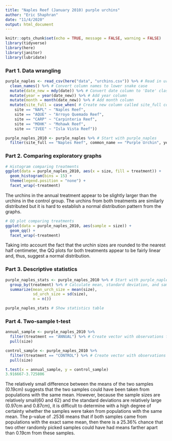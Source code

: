 ```yaml
---
title: "Naples Reef (January 2010) purple urchins"
author: "Eric Shaphran"
date: "11/4/2020"
output: html_document
---
```


```r
knitr::opts_chunk$set(echo = TRUE, message = FALSE, warning = FALSE)
library(tidyverse)
library(here)
library(janitor)
library(lubridate)
```

### Part 1. Data wrangling
```r
purple_naples <- read_csv(here("data", "urchins.csv")) %>% # Read in urchin data with 'here()'
  clean_names() %>% # Convert column names to lower snake case
  mutate(date_new = mdy(date)) %>% # Convert date column to 'Date' class
  mutate(year = year(date_new)) %>% # Add year column
  mutate(month = month(date_new)) %>% # Add month column
  mutate(site_full = case_when( # Create new column called site_full containing full names of sites
    site == "NAPL" ~ "Naples Reef",
    site == "AQUE" ~ "Arroyo Quemado Reef",
    site == "CARP" ~ "Carpinteria Reef",
    site == "MOHK" ~ "Mohawk Reef",
    site == "IVEE" ~ "Isla Vista Reef"))

purple_naples_2010 <- purple_naples %>% # Start with purple_naples
  filter(site_full == "Naples Reef", common_name == "Purple Urchin", year == 2010, month == 1) # Filter only purple urchins from Naples Reef in January 2010

```
### Part 2. Comparing exploratory graphs
```r
# Histogram comparing treatments
ggplot(data = purple_naples_2010, aes(x = size, fill = treatment)) +
  geom_histogram(bins = 15) +
  theme(legend.position = "none") +
  facet_wrap(~treatment)
```
The urchins in the annual treatment appear to be slightly larger than the urchins in the control group. The urchins from both treatments are similarly distributed but it is hard to establish a normal distribution pattern from the graphs.

```r
# QQ plot comparing treatments
ggplot(data = purple_naples_2010, aes(sample = size)) +
  geom_qq() +
  facet_wrap(~treatment)
```
Taking into account the fact that the urchin sizes are rounded to the nearest half centimeter, the QQ plots for both treatments appear to be fairly linear and, thus, suggest a normal distribution.

### Part 3. Descriptive statistics
```r
purple_naples_stats <- purple_naples_2010 %>% # Start with purple_naples_2010
  group_by(treatment) %>% # Calculate mean, standard deviation, and sample size for purple_naples_2010
  summarize(mean_urch_size = mean(size),
            sd_urch_size = sd(size),
            n = n())

purple_naples_stats # Show statistics table
```
### Part 4. Two-sample t-test
```r
annual_sample <- purple_naples_2010 %>% 
  filter(treatment == "ANNUAL") %>% # Create vector with observations from annual treatment only
  pull(size)

control_sample <- purple_naples_2010 %>%
  filter(treatment == "CONTROL") %>% # Create vector with observations from control treatment only
  pull(size)

t.test(x = annual_sample, y = control_sample)
3.916667-3.725806
```

The relatively small difference between the means of the two samples (0.19cm) suggests that the two samples could have been taken from populations with the same mean. However, because the sample sizes are relatively small(60 and 62) and the standard deviations are relatively large (0.97cm and 0.87cm), it is difficult to determine with a high degree of certainty whether the samples were taken from populations with the same mean. The p-value of .2536 means that if both samples came from populations with the exact same mean, then there is a 25.36% chance that two other randomly picked samples could have had means farther apart than 0.19cm from these samples.